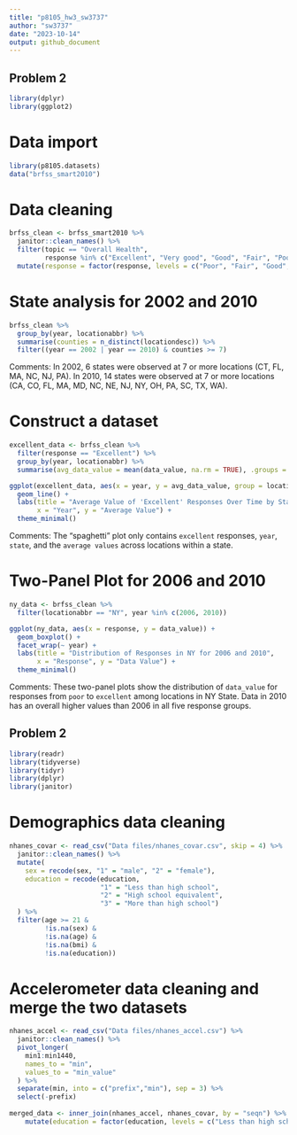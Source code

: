 ```yaml
---
title: "p8105_hw3_sw3737"
author: "sw3737"
date: "2023-10-14"
output: github_document
---
```


## Problem 2

```r
library(dplyr)
library(ggplot2)
```

# Data import

```r
library(p8105.datasets)
data("brfss_smart2010")
```

# Data cleaning

```r
brfss_clean <- brfss_smart2010 %>% 
  janitor::clean_names() %>%
  filter(topic == "Overall Health", 
         response %in% c("Excellent", "Very good", "Good", "Fair", "Poor")) %>% 
  mutate(response = factor(response, levels = c("Poor", "Fair", "Good", "Very good", "Excellent")))
```

# State analysis for 2002 and 2010

```r
brfss_clean %>%
  group_by(year, locationabbr) %>%
  summarise(counties = n_distinct(locationdesc)) %>%
  filter((year == 2002 | year == 2010) & counties >= 7)
```

Comments: In 2002, 6 states were observed at 7 or more locations (CT, FL, MA, NC, NJ, PA). In 2010, 14 states were observed at 7 or more locations (CA, CO, FL, MA, MD, NC, NE, NJ, NY, OH, PA, SC, TX, WA).

# Construct a dataset

```r
excellent_data <- brfss_clean %>% 
  filter(response == "Excellent") %>%
  group_by(year, locationabbr) %>%
  summarise(avg_data_value = mean(data_value, na.rm = TRUE), .groups = "drop")

ggplot(excellent_data, aes(x = year, y = avg_data_value, group = locationabbr, color = locationabbr)) +
  geom_line() +
  labs(title = "Average Value of 'Excellent' Responses Over Time by State",
       x = "Year", y = "Average Value") +
  theme_minimal() 
```

Comments: The "spaghetti" plot only contains `excellent` responses, `year`, `state`, and the `average values` across locations within a state.

# Two-Panel Plot for 2006 and 2010

```r
ny_data <- brfss_clean %>% 
  filter(locationabbr == "NY", year %in% c(2006, 2010))

ggplot(ny_data, aes(x = response, y = data_value)) +
  geom_boxplot() +
  facet_wrap(~ year) +
  labs(title = "Distribution of Responses in NY for 2006 and 2010",
       x = "Response", y = "Data Value") +
  theme_minimal()
```

Comments: These two-panel plots show the distribution of `data_value` for responses from `poor` to `excellent` among locations in NY State. Data in 2010 has an overall higher values than 2006 in all five response groups.

## Problem 2

```r
library(readr)
library(tidyverse)
library(tidyr)
library(dplyr)
library(janitor)
```

# Demographics data cleaning

```r
nhanes_covar <- read_csv("Data files/nhanes_covar.csv", skip = 4) %>%
  janitor::clean_names() %>% 
  mutate(
    sex = recode(sex, "1" = "male", "2" = "female"),
    education = recode(education, 
                       "1" = "Less than high school",
                       "2" = "High school equivalent",
                       "3" = "More than high school")
  ) %>%
  filter(age >= 21 & 
         !is.na(sex) & 
         !is.na(age) & 
         !is.na(bmi) & 
         !is.na(education))
```

# Accelerometer data cleaning and merge the two datasets

```r
nhanes_accel <- read_csv("Data files/nhanes_accel.csv") %>%
  janitor::clean_names() %>%
  pivot_longer(
    min1:min1440,
    names_to = "min",
    values_to = "min_value"
  ) %>%
  separate(min, into = c("prefix","min"), sep = 3) %>%
  select(-prefix)
  
merged_data <- inner_join(nhanes_accel, nhanes_covar, by = "seqn") %>%
    mutate(education = factor(education, levels = c("Less than high school", "High school equivalent", "More than high school")))
```
